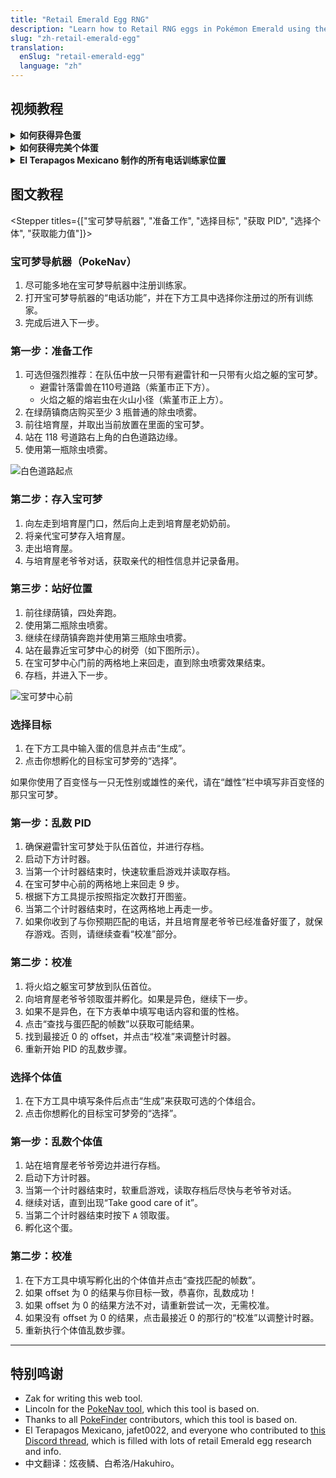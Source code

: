 ```yaml
---
title: "Retail Emerald Egg RNG"
description: "Learn how to Retail RNG eggs in Pokémon Emerald using the Daycare. Get perfect IVs, natures, and shinies."
slug: "zh-retail-emerald-egg"
translation:
  enSlug: "retail-emerald-egg"
  language: "zh"
---
```


## 视频教程

<details>
<summary><b>如何获得异色蛋</b></summary>

<YouTubeVideo src="https://www.youtube.com/embed/yNWmpMTBOlc?si=rMUHb89lp8lkWCQD" />

</details>

<details>
<summary><b>如何获得完美个体蛋</b></summary>

<YouTubeVideo src="https://www.youtube.com/embed/Kdqbl08xmVQ?si=lFIE_KePFouiS2hU" />

</details>

<details>
<summary><b>El Terapagos Mexicano 制作的所有电话训练家位置</b></summary>

<YouTubeVideo src="https://www.youtube.com/embed/oQl6Knrydnc?si=rB8WuNunPOUFS8zY" />

</details>

## 图文教程

<Stepper titles={["宝可梦导航器", "准备工作", "选择目标", "获取 PID", "选择个体", "获取能力值"]}>

<Step step={0}>

### 宝可梦导航器（PokeNav）

1. 尽可能多地在宝可梦导航器中注册训练家。
2. 打开宝可梦导航器的“电话功能”，并在下方工具中选择你注册过的所有训练家。
3. 完成后进入下一步。

  <PokeNavInput />
</Step>

<Step step={1}>

### 第一步：准备工作

1. 可选但强烈推荐：在队伍中放一只带有避雷针和一只带有火焰之躯的宝可梦。
   - 避雷针落雷兽在110号道路（紫堇市正下方）。
   - 火焰之躯的熔岩虫在火山小径（紫堇市正上方）。
2. 在绿荫镇商店购买至少 3 瓶普通的除虫喷雾。
3. 前往培育屋，并取出当前放置在里面的宝可梦。
4. 站在 118 号道路右上角的白色道路边缘。
5. 使用第一瓶除虫喷雾。

![白色道路起点](/images/Emerald/Retail-Egg/start-point.webp)

### 第二步：存入宝可梦

1. 向左走到培育屋门口，然后向上走到培育屋老奶奶前。
2. 将亲代宝可梦存入培育屋。
3. 走出培育屋。
4. 与培育屋老爷爷对话，获取亲代的相性信息并记录备用。

### 第三步：站好位置

1. 前往绿荫镇，四处奔跑。
2. 使用第二瓶除虫喷雾。
3. 继续在绿荫镇奔跑并使用第三瓶除虫喷雾。
4. 站在最靠近宝可梦中心的树旁（如下图所示）。
5. 在宝可梦中心门前的两格地上来回走，直到除虫喷雾效果结束。
6. 存档，并进入下一步。

![宝可梦中心前](/images/Emerald/Retail-Egg/end-point.webp)

</Step>

<Step step={2}>

### 选择目标

1. 在下方工具中输入蛋的信息并点击“生成”。
2. 点击你想孵化的目标宝可梦旁的“选择”。

如果你使用了百变怪与一只无性别或雄性的亲代，请在“雌性”栏中填写非百变怪的那只宝可梦。

  <RetailEmeraldHeldEgg />
</Step>

<Step step={3}>

### 第一步：乱数 PID

1. 确保避雷针宝可梦处于队伍首位，并进行存档。
2. 启动下方计时器。
3. 当第一个计时器结束时，快速软重启游戏并读取存档。
4. 在宝可梦中心前的两格地上来回走 9 步。
5. 根据下方工具提示按照指定次数打开图鉴。
6. 当第二个计时器结束时，在这两格地上再走一步。
7. 如果你收到了与你预期匹配的电话，并且培育屋老爷爷已经准备好蛋了，就保存游戏。否则，请继续查看“校准”部分。

<CalibrateHeldEggTimer />

### 第二步：校准

1. 将火焰之躯宝可梦放到队伍首位。
2. 向培育屋老爷爷领取蛋并孵化。如果是异色，继续下一步。
3. 如果不是异色，在下方表单中填写电话内容和蛋的性格。
4. 点击“查找与蛋匹配的帧数”以获取可能结果。
5. 找到最接近 0 的 offset，并点击“校准”来调整计时器。
6. 重新开始 PID 的乱数步骤。

  <CalibrateHeldEgg />
</Step>

<Step step={4}>

### 选择个体值

1. 在下方工具中填写条件后点击“生成”来获取可选的个体组合。
2. 点击你想孵化的目标宝可梦旁的“选择”。

  <RetailEmeraldPickupEgg />
</Step>

<Step step={5}>

### 第一步：乱数个体值

1. 站在培育屋老爷爷旁边并进行存档。
2. 启动下方计时器。
3. 当第一个计时器结束时，软重启游戏，读取存档后尽快与老爷爷对话。
4. 继续对话，直到出现“Take good care of it”。
5. 当第二个计时器结束时按下 `A` 领取蛋。
6. 孵化这个蛋。

<CalibratePickupEggTimer />

### 第二步：校准

1. 在下方工具中填写孵化出的个体值并点击“查找匹配的帧数”。
2. 如果 offset 为 0 的结果与你目标一致，恭喜你，乱数成功！
3. 如果 offset 为 0 的结果方法不对，请重新尝试一次，无需校准。
4. 如果没有 offset 为 0 的结果，点击最接近 0 的那行的“校准”以调整计时器。
5. 重新执行个体值乱数步骤。

  <CalibratePickupEgg />
</Step>

</Stepper>

---

## 特别鸣谢

- Zak for writing this web tool.
- Lincoln for the [PokeNav tool](https://github.com/Lincoln-LM/PokeNav-Egg-RNG-Tool), which this tool is based on.
- Thanks to all [PokeFinder](https://github.com/Admiral-Fish/PokeFinder) contributors, which this tool is based on.
- El Terapagos Mexicano, jafet0022, and everyone who contributed to [this Discord thread](https://discord.com/channels/285269328469950464/1257368429107875992), which is filled with lots of retail Emerald egg research and info.
- 中文翻译：炫夜鳞、白希洛/Hakuhiro。
